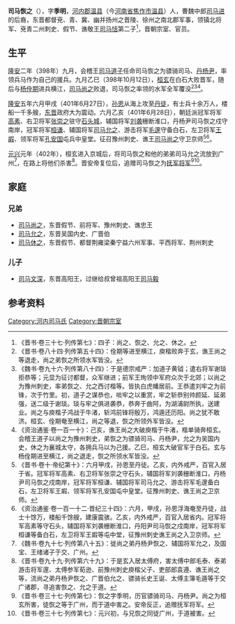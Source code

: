 '''司马恢之'''（{{bd|？|| 400年代| |}}），字'''季明'''，[[河內郡_(中國)|河内郡]][[温县|温县]]（今[[河南省|河南省]][[焦作市|焦作市]][[温县|温县]]）人，曹魏中郎[[司马进|司马进]]的后裔，东晋都督兗、青、冀、幽并扬州之晋陵、徐州之南北郡军事，领镇北将军、兗青二州刺史、假节、谯敬王[[司马恬|司马恬]]第二子<ref>《晋书·卷三十七·列传第七》：四子：尚之、恢之、允之、休之。</ref>，晋朝宗室、官员。

==生平== 
[[隆安|隆安]]二年（398年）九月，会稽王[[司马道子|司马道子]]任命司马恢之为骠骑司马、[[丹杨尹|丹杨尹]]，率领兵马作为自己的援兵。九月乙巳（398年10月12日），[[桓玄|桓玄]]在白石大败晋军，随后与[[杨佺期|杨佺期]]进兵横江，[[司马尚之|司马尚之]]败退，司马恢之率领的水军全军覆没<ref>《晋书·卷八十四·列传第五十四》：佺期等进至横江，庾楷败奔于玄，谯王尚之等退走，尚之弟恢之所领水军皆没。</ref><ref>《魏书·卷九十六·列传第八十四》：于是德宗戒严：加道子黄钺；遣右将军谢琰拒恭等；元显为征讨都督，众军继进；前军王珣领中军府众次于北郊；以尚之为豫州刺史，率弟恢之、允之西讨楷等。皆执白虎幡居前。王恭遣刘牢之为前锋，次于竹里。初，道子之谋恭也，啖牢之以重赏，牢之斩恭别帅颜延、延弟强，送二级于谢琰。琰与牢之俱进袭恭，恭奔于曲阿，为湖浦尉所执，送建业。尚之与庾楷子鸿战于牛渚，斩鸿前锋将殷万，鸿遁还历阳。尚之犹不敢济。桓玄、佺期奄至横江，尚之等退，恢之所领外军皆没。</ref><ref>《资治通鉴·卷一百一十》：己亥，谯王尚之大破庾楷于牛渚，楷单骑奔桓玄。会稽王道子以尚之为豫州刺史，弟恢之为骠骑司马、丹杨尹，允之为吴国内史，休之为襄城太守，各拥兵马以为己援。乙巳，桓玄大破官军于白石。玄与杨佺期进至横江，尚之退走，恢之所领水军皆没。</ref>。

[[隆安|隆安]]五年六月甲戌（401年6月27日），[[孙恩|孙恩]]从海上攻至[[丹徒|丹徒]]，有士兵十余万人，楼船一千多艘，[[东晋|东晋]]政府大为震动。六月乙亥（401年6月28日），朝廷派冠军将军[[高素|高素]]、右卫将军[[张崇之|张崇之]]驻守[[石头城|石头城]]，辅国将军[[刘袭_(东晋)|刘袭]]栅断淮口，丹杨尹司马恢之戍守南岸，冠军将军[[桓谦|桓谦]]、辅国将军[[司马允之|司马允之]]、游击将军[[毛邃_(东晋)|毛邃]]守备白石，左卫将军[[王嘏|王嘏]]、领军将军[[孔安国_(东晋)|孔安国]]屯兵中皇堂。征召豫州刺史、谯王[[司马尚之|司马尚之]]守卫京师<ref>《晋书·卷十·帝纪第十》：六月甲戌，孙恩至丹徒。乙亥，内外戒严，百官入居于省。冠军将军高素、右卫将军张崇之守石头，辅国将军刘袭栅断淮口，丹杨尹司马恢之戍南岸，冠军将军桓谦、辅国将军司马允之、游击将军毛邃备白石，左卫将军王嘏、领军将军孔安国屯中皇堂。征豫州刺史、谯王尚之卫京师。</ref><ref>《资治通鉴·卷一百一十二·晋纪三十四》：六月，甲戌，孙恩浮海奄至丹徒，战士十馀万，楼船千馀艘，建康震骇。乙亥，内外戒严，百官入居省内。冠军将军高素等守石头，辅国将军刘袭栅断淮口，丹阳尹司马恢之戍南岸，冠军将军桓谦等备白石，左卫将军王嘏等屯中堂，征豫州刺史谯王尚之入卫京师。</ref>。

[[元兴_(东晋)|元兴]]元年（402年），桓玄进入京城后，将司马恢之和他的弟弟司马允之流放到广州<ref>《魏书·卷九十七·列传第八十五》：徙尚之弟丹杨尹恢之、辅国将军允之，及国宝、王绪诸子于交、广州。</ref>，在路上将他们杀害<ref>《晋书·卷九十九·列传第六十九》：于是玄入居太傅府，害太傅中郎毛泰、泰弟游击将军邃、太傅参军荀逊、前豫州刺史庾楷父子、吏部郎袁遵、谯王尚之等，流尚之弟丹杨尹恢之、广晋伯允之、骠骑长史王诞、太傅主簿毛遁等于交广诸郡，寻追害恢之、允之于道。</ref>。晋安帝复位后，追赠司马恢之为[[抚军将军|抚军将军]]<ref>《晋书·卷三十七·列传第七》：恢之字季明，历官骠骑司马、丹杨尹。尚之为桓玄所害，徒恢之等于广州，而于道中害之。安帝反正，追赠抚军将军。</ref><ref>《晋书·卷三十七·列传第七》：元兴初，与兄恢之同徒广州，于道被害。</ref>。

==家庭==
===兄弟===
*[[司马尚之|司马尚之]]，东晋假节、前将军、豫州刺史、谯忠王
*[[司马允之|司马允之]]，东晋吴国内史、广晋伯
*[[司马休之|司马休之]]，东晋假节、都督荆雍梁秦宁益六州军事、平西将军、荆州刺史

===儿子===
*[[司马文深|司马文深]]，东晋高阳王，过继给叔曾祖高阳王[[司马毅|司马毅]]

==参考资料==
{{reflist}}

[[Category:河内司马氏|Category:河内司马氏]]
[[Category:晋朝宗室|Category:晋朝宗室]]